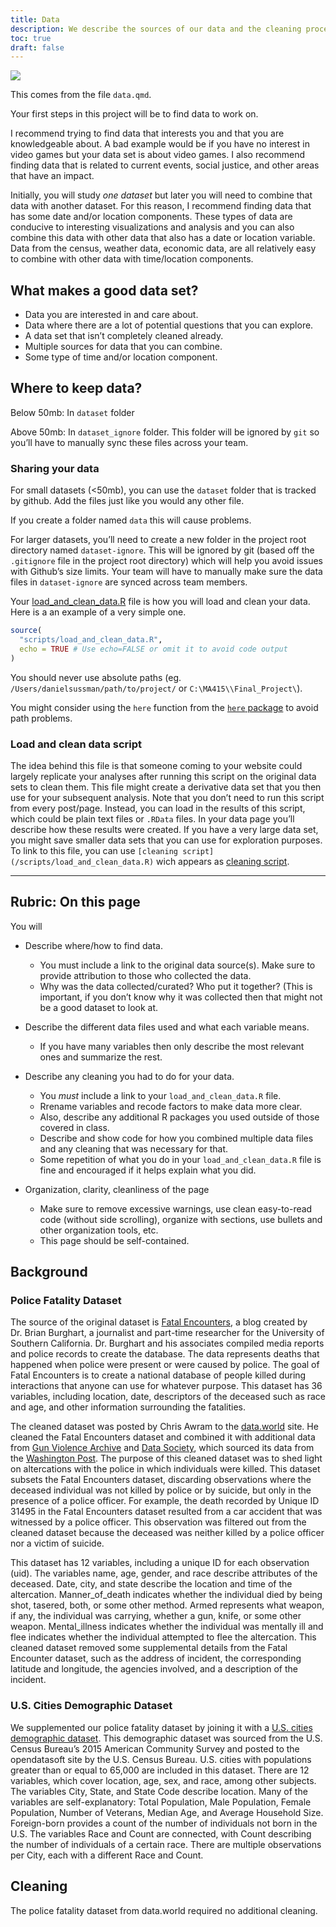 ```yaml
---
title: Data
description: We describe the sources of our data and the cleaning process.
toc: true
draft: false
---
```


![](images/data-import-cheatsheet-thumbs.png)

This comes from the file `data.qmd`.

Your first steps in this project will be to find data to work on.

I recommend trying to find data that interests you and that you are knowledgeable about. A bad example would be if you have no interest in video games but your data set is about video games. I also recommend finding data that is related to current events, social justice, and other areas that have an impact.

Initially, you will study *one dataset* but later you will need to combine that data with another dataset. For this reason, I recommend finding data that has some date and/or location components. These types of data are conducive to interesting visualizations and analysis and you can also combine this data with other data that also has a date or location variable. Data from the census, weather data, economic data, are all relatively easy to combine with other data with time/location components.

## What makes a good data set?

-   Data you are interested in and care about.
-   Data where there are a lot of potential questions that you can explore.
-   A data set that isn't completely cleaned already.
-   Multiple sources for data that you can combine.
-   Some type of time and/or location component.

## Where to keep data?

Below 50mb: In `dataset` folder

Above 50mb: In `dataset_ignore` folder. This folder will be ignored by `git` so you'll have to manually sync these files across your team.

### Sharing your data

For small datasets (\<50mb), you can use the `dataset` folder that is tracked by github. Add the files just like you would any other file.

If you create a folder named `data` this will cause problems.

For larger datasets, you'll need to create a new folder in the project root directory named `dataset-ignore`. This will be ignored by git (based off the `.gitignore` file in the project root directory) which will help you avoid issues with Github's size limits. Your team will have to manually make sure the data files in `dataset-ignore` are synced across team members.

Your [load_and_clean_data.R](/scripts/load_and_clean_data.R) file is how you will load and clean your data. Here is a an example of a very simple one.

```r
source(
  "scripts/load_and_clean_data.R",
  echo = TRUE # Use echo=FALSE or omit it to avoid code output  
)
```

You should never use absolute paths (eg. `/Users/danielsussman/path/to/project/` or `C:\MA415\\Final_Project\`).

You might consider using the `here` function from the [`here` package](https://here.r-lib.org/articles/here.html) to avoid path problems.

### Load and clean data script

The idea behind this file is that someone coming to your website could largely replicate your analyses after running this script on the original data sets to clean them. This file might create a derivative data set that you then use for your subsequent analysis. Note that you don't need to run this script from every post/page. Instead, you can load in the results of this script, which could be plain text files or `.RData` files. In your data page you'll describe how these results were created. If you have a very large data set, you might save smaller data sets that you can use for exploration purposes. To link to this file, you can use `[cleaning script](/scripts/load_and_clean_data.R)` wich appears as [cleaning script](/scripts/load_and_clean_data.R).

------------------------------------------------------------------------

## Rubric: On this page

You will

-   Describe where/how to find data.

    -   You must include a link to the original data source(s). Make sure to provide attribution to those who collected the data.
    -   Why was the data collected/curated? Who put it together? (This is important, if you don't know why it was collected then that might not be a good dataset to look at.

-   Describe the different data files used and what each variable means.

    -   If you have many variables then only describe the most relevant ones and summarize the rest.

-   Describe any cleaning you had to do for your data.

    -   You *must* include a link to your `load_and_clean_data.R` file.
    -   Rrename variables and recode factors to make data more clear.
    -   Also, describe any additional R packages you used outside of those covered in class.
    -   Describe and show code for how you combined multiple data files and any cleaning that was necessary for that.
    -   Some repetition of what you do in your `load_and_clean_data.R` file is fine and encouraged if it helps explain what you did.

-   Organization, clarity, cleanliness of the page

    -   Make sure to remove excessive warnings, use clean easy-to-read code (without side scrolling), organize with sections, use bullets and other organization tools, etc.
    -   This page should be self-contained.

## Background

### Police Fatality Dataset

The source of the original dataset is [Fatal Encounters](https://fatalencounters.org/), a blog created by Dr. Brian Burghart, a journalist and part-time researcher for the University of Southern California. Dr. Burghart and his associates compiled media reports and police records to create the database. The data represents deaths that happened when police were present or were caused by police. The goal of Fatal Encounters is to create a national database of people killed during interactions that anyone can use for whatever purpose. This dataset has 36 variables, including location, date, descriptors of the deceased such as race and age, and other information surrounding the fatalities. 

The cleaned dataset was posted by Chris Awram to the [data.world](https://data.world/awram/us-police-involved-fatalities) site. He cleaned the Fatal Encounters dataset and combined it with additional data from [Gun Violence Archive](https://www.gunviolencearchive.org/) and [Data Society](https://data.world/data-society/fatal-police-shootings), which sourced its data from the [Washington Post](https://github.com/washingtonpost/data-police-shootings). The purpose of this cleaned dataset was to shed light on altercations with the police in which individuals were killed. This dataset subsets the Fatal Encounters dataset, discarding observations where the deceased individual was not killed by police or by suicide, but only in the presence of a police officer. For example, the death recorded by Unique ID 31495 in the Fatal Encounters dataset resulted from a car accident that was witnessed by a police officer. This observation was filtered out from the cleaned dataset because the deceased was neither killed by a police officer nor a victim of suicide.

This dataset has 12 variables, including a unique ID for each observation (uid). The variables name, age, gender, and race describe attributes of the deceased. Date, city, and state describe the location and time of the altercation. Manner_of_death indicates whether the individual died by being shot, tasered, both, or some other method. Armed represents what weapon, if any, the individual was carrying, whether a gun, knife, or some other weapon. Mental_illness indicates whether the individual was mentally ill and flee indicates whether the individual attempted to flee the altercation. This cleaned dataset removed some supplemental details from the Fatal Encounter dataset, such as the address of incident, the corresponding latitude and longitude, the agencies involved, and a description of the incident.

### U.S. Cities Demographic Dataset

We supplemented our police fatality dataset by joining it with a [U.S. cities demographic dataset](https://public.opendatasoft.com/explore/dataset/us-cities-demographics/information/). This demographic dataset was sourced from the U.S. Census Bureau's 2015 American Community Survey and posted to the opendatasoft site by the U.S. Census Bureau. U.S. cities with populations greater than or equal to 65,000 are included in this dataset. There are 12 variables, which cover location, age, sex, and race, among other subjects. The variables City, State, and State Code describe location. Many of the variables are self-explanatory: Total Population, Male Population, Female Population, Number of Veterans, Median Age, and Average Household Size. Foreign-born provides a count of the number of individuals not born in the U.S. The variables Race and Count are connected, with Count describing the number of individuals of a certain race. There are multiple observations per City, each with a different Race and Count.

## Cleaning

The police fatality dataset from data.world required no additional cleaning.
